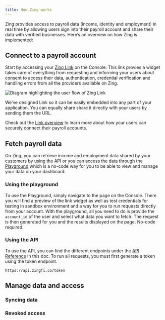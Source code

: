 ```yaml
---
title: How Zing works
---
```


Zing provides access to payroll data (income, identity and employment) in real time by allowing users sign into their payroll account and share their data with verified businesses. Here’s an overview on how Zing is implemented:

## Connect to a payroll account

Start by accessing your [Zing Link](https://console.zingfi.co/link) on the Console. This link provies a widget takes care of everything from requesting and informing your users about consent to access their data, authentication, credential verification and handling errors from all the providers available on Zing.

![Diagram highlighting the user flow of Zing Link](/images/zing-steps-1.png)

We’ve designed Link so it can be easily embedded into any part of your application. You can equally share share it directly with your users by sending them the URL.

<Note>Check out the [Link overview](/using-zing/link/overview) to learn more about how your users can securely connect their payroll accounts.</Note>

## Fetch payroll data

On Zing, you can retrieve income and employment data shared by your customers by using the API or you can access the data through the [Playground](https://console.zingfi.co/playground) which is a no-code way for you to be able to view and manage your data on your dashboard.

### Using the playground

To use the Playground, simply navigate to the page on the Console. There you will find a preview of the link widget as well as test credentials for testing in sandbox environment and a way for you to run requests directly from your account. With the playground, all you need to do is provide the `account_id` of the user and select what data you want to fetch. The request is then generated for you and the results displayed on the page. No-code required.

### Using the API

To use the API, you can find the different endpoints under the [API Reference](/api-reference/generate-token) in this doc. To run all requests, you must first generate a token using the token endpoint.

```
https://api.zingfi.co/token
```

## Manage data and access

### Syncing data


### Revoked access

